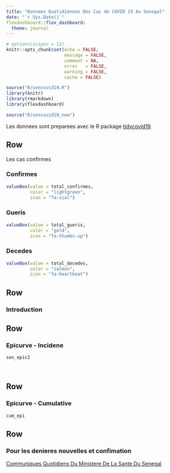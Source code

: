 ```yaml
---
title: "Donnees Quotidiennes Des Cas de COVID 19 Au Senegal"
date: "`r Sys.Date()`"
flexdashboard::flex_dashboard:
  theme: journal
---
```


```r
# options(scipen = 12)
knitr::opts_chunk$set(echo = FALSE,
                      message = FALSE,
                      comment = NA,
                      error   = FALSE,
                      warning = FALSE,
                      cache = FALSE)

source("R/sencovid19.R")
library(knitr)
library(rmarkdown)
library(flexdashboard)

source("R/sencovid19_new")

```



  Les donnees sont preparees avec le R package [tidycovid19](https://github.com/joachim-gassen/tidycovid19).  
 
    
Row
-------------------------------------   

Les cas confirmes
    
### Confirmes
    
```r
valueBox(value = total_confirmes,
         color = "lightgreen",
         icon = "fa-vial")

```

### Gueris
    
```r
valueBox(value = total_gueris,
         color = "gold",
         icon = "fa-thumbs-up")

```
  
### Decedes
    
```r
valueBox(value = total_decedes,
         color = "salmon",
         icon = "fa-heartbeat")

```
  

Row
-------------------------------------      


### Introduction  



Row
------------------------------------- 

### Epicurve - Incidene 


```r

sen_epic2

  

```

Row
-------------------------------------   

### Epicurve - Cumulative


```r

cum_epi

```

Row
-------------------------------------   


### Pour les denieres nouvelles et confimation  

[Communiques Quotidiens Du Ministere De La Sante Du Senegal](http://www.sante.gouv.sn/Pr%C3%A9sentation/coronavirus-informations-officielles-et-quotidiennes-du-msas)



